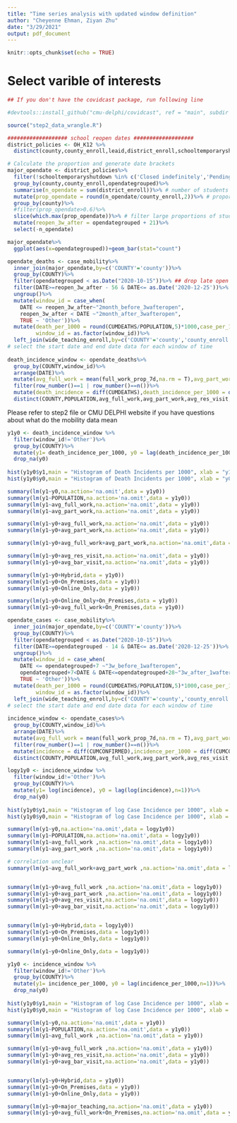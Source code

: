 ```yaml
---
title: "Time series analysis with updated window definition"
author: "Cheyenne Ehman, Ziyan Zhu"
date: "3/29/2021"
output: pdf_document
---
```


```r
knitr::opts_chunk$set(echo = TRUE)
```


# Select varible of interests

```r
## If you don't have the covidcast package, run following line

#devtools::install_github("cmu-delphi/covidcast", ref = "main", subdir = "R-packages/covidcast",dependencies = T)
```



```r
source("step2_data_wrangle.R")

################### school reopen dates ################### 
district_policies <- OH_K12 %>%
  distinct(county,county_enroll,leaid,district_enroll,schooltemporaryshutdown,opendategrouped,teachingmethod)

# Calculate the proportion and generate date brackets
major_opendate <- district_policies%>%
  filter(!schooltemporaryshutdown %in% c('Closed indefinitely','Pending','Unknown'))%>%
  group_by(county,county_enroll,opendategrouped)%>%
  summarise(n_opendate = sum(district_enroll))%>% # number of students under certain date for each county
  mutate(prop_opendate = round(n_opendate/county_enroll,2))%>% # proportion
  group_by(county)%>%
  #filter(prop_opendate>0.6)%>% 
  slice(which.max(prop_opendate))%>% # filter large proportions of students with same reopen dates #can be replaced with # slice(which.max(prop_opendate))#
  mutate(reopen_3w_after = opendategrouped + 21)%>%
  select(-n_opendate)

major_opendate%>%
  ggplot(aes(x=opendategrouped))+geom_bar(stat="count")
```


```r
opendate_deaths <- case_mobility%>%
  inner_join(major_opendate,by=c('COUNTY'='county'))%>%
  group_by(COUNTY)%>%
  filter(opendategrouped < as.Date("2020-10-15"))%>% ## drop late open dates
  filter(DATE>=reopen_3w_after - 56 & DATE<= as.Date('2020-12-25'))%>% # window with 56 days
  ungroup()%>%
  mutate(window_id = case_when( 
    DATE <= reopen_3w_after~"2month_before_3wafteropen",
    reopen_3w_after < DATE ~"2month_after_3wafteropen",
    TRUE ~ 'Other'))%>%
  mutate(death_per_1000 = round(CUMDEATHS/POPULATION,5)*1000,case_per_1000 = round(CUMCONFIRMED/POPULATION,5)*1000,
         window_id = as.factor(window_id))%>%
  left_join(wide_teaching_enroll,by=c('COUNTY'='county','county_enroll'))
# select the start date and end date data for each window of time
  
death_incidence_window <- opendate_deaths%>%
  group_by(COUNTY,window_id)%>%
  arrange(DATE)%>%
  mutate(avg_full_work = mean(full_work_prop_7d,na.rm = T),avg_part_work =mean(part_work_prop_7d,na.rm = T),avg_res_visit = mean(res_visit_by_pop,na.rm = T),avg_bar_visit = mean(bar_visit_by_pop,na.rm = T))%>%
  filter(row_number()==1 | row_number()==n())%>%
  mutate(death_incidence = diff(CUMDEATHS),death_incidence_per_1000 = diff(CUMDEATHS)*1000/POPULATION)%>%
  distinct(COUNTY,POPULATION,avg_full_work,avg_part_work,avg_res_visit,avg_bar_visit,Online_Only,On_Premises,Hybrid,major_teaching,death_incidence,death_incidence_per_1000,window_id)

```

Please refer to step2 file or CMU DELPHI website if you have questions about 
what do the mobility data mean
```r
y1y0 <- death_incidence_window %>%
  filter(window_id!='Other')%>%
  group_by(COUNTY)%>%
  mutate(y1= death_incidence_per_1000, y0 = lag(death_incidence_per_1000,n=1))%>%
  drop_na(y0)
 
hist(y1y0$y1,main = "Histogram of Death Incidents per 1000", xlab = "y1")
hist(y1y0$y0,main = "Histogram of Death Incidents per 1000", xlab = "y0")

summary(lm(y1~y0,na.action='na.omit',data = y1y0))
summary(lm(y1~POPULATION,na.action='na.omit',data = y1y0))
summary(lm(y1~avg_full_work,na.action='na.omit',data = y1y0))
summary(lm(y1~avg_part_work,na.action='na.omit',data = y1y0))

summary(lm(y1~y0+avg_full_work,na.action='na.omit',data = y1y0))
summary(lm(y1~y0+avg_part_work,na.action='na.omit',data = y1y0))

summary(lm(y1~y0+avg_full_work+avg_part_work,na.action='na.omit',data = y1y0))

summary(lm(y1~y0+avg_res_visit,na.action='na.omit',data = y1y0))
summary(lm(y1~y0+avg_bar_visit,na.action='na.omit',data = y1y0))
```

```r
summary(lm(y1~y0+Hybrid,data = y1y0))
summary(lm(y1~y0+On_Premises,data = y1y0))
summary(lm(y1~y0+Online_Only,data = y1y0))
```



```r
summary(lm(y1~y0+Online_Only+On_Premises,data = y1y0))
summary(lm(y1~y0+avg_full_work+On_Premises,data = y1y0))
```



```r
opendate_cases <- case_mobility%>%
  inner_join(major_opendate,by=c('COUNTY'='county'))%>%
  group_by(COUNTY)%>%
  filter(opendategrouped < as.Date("2020-10-15"))%>%
  filter(DATE>=opendategrouped - 14 & DATE<= as.Date('2020-12-25'))%>%
  ungroup()%>%
  mutate(window_id = case_when(
    DATE <= opendategrouped+7 ~"3w_before_1wafteropen",
    opendategrouped+7<DATE & DATE<=opendategrouped+28~"3w_after_1wafteropen",
    TRUE ~ 'Other'))%>%
  mutate(death_per_1000 = round(CUMDEATHS/POPULATION,5)*1000,case_per_1000 = round(CUMCONFIRMED/POPULATION,5)*1000,
         window_id = as.factor(window_id))%>%
  left_join(wide_teaching_enroll,by=c('COUNTY'='county','county_enroll'))
# select the start date and end date data for each window of time
  
incidence_window <- opendate_cases%>%
  group_by(COUNTY,window_id)%>%
  arrange(DATE)%>%
  mutate(avg_full_work = mean(full_work_prop_7d,na.rm = T),avg_part_work =mean(part_work_prop_7d,na.rm = T) ,avg_res_visit = mean(res_visit_by_pop,na.rm = T),avg_bar_visit = mean(bar_visit_by_pop,na.rm = T))%>%
  filter(row_number()==1 | row_number()==n())%>%
  mutate(incidence = diff(CUMCONFIRMED),incidence_per_1000 = diff(CUMCONFIRMED)*1000/POPULATION)%>%
  distinct(COUNTY,POPULATION,avg_full_work,avg_part_work,avg_res_visit,avg_bar_visit,Online_Only,On_Premises,Hybrid,major_teaching,incidence,incidence_per_1000,window_id)
```



```r
logy1y0 <- incidence_window %>%
  filter(window_id!='Other')%>%
  group_by(COUNTY)%>%
  mutate(y1= log(incidence), y0 = lag(log(incidence),n=1))%>%
  drop_na(y0)
 
hist(y1y0$y1,main = "Histogram of log Case Incidence per 1000", xlab = "y1")
hist(y1y0$y0,main = "Histogram of log Case Incidence per 1000", xlab = "y0")

summary(lm(y1~y0,na.action='na.omit',data = logy1y0))
summary(lm(y1~POPULATION,na.action='na.omit',data = logy1y0))
summary(lm(y1~avg_full_work ,na.action='na.omit',data = logy1y0))
summary(lm(y1~avg_part_work ,na.action='na.omit',data = logy1y0))

# correlation unclear
summary(lm(y1~avg_full_work+avg_part_work ,na.action='na.omit',data = logy1y0))


summary(lm(y1~y0+avg_full_work ,na.action='na.omit',data = logy1y0))
summary(lm(y1~y0+avg_part_work ,na.action='na.omit',data = logy1y0))
summary(lm(y1~y0+avg_res_visit,na.action='na.omit',data = logy1y0))
summary(lm(y1~y0+avg_bar_visit,na.action='na.omit',data = logy1y0))


summary(lm(y1~y0+Hybrid,data = logy1y0))
summary(lm(y1~y0+On_Premises,data = logy1y0))
summary(lm(y1~y0+Online_Only,data = logy1y0))

summary(lm(y1~y0+Online_Only,data = logy1y0))
```


```r
y1y0 <- incidence_window %>%
  filter(window_id!='Other')%>%
  group_by(COUNTY)%>%
  mutate(y1= incidence_per_1000, y0 = lag(incidence_per_1000,n=1))%>%
  drop_na(y0)
 
hist(y1y0$y1,main = "Histogram of log Case Incidence per 1000", xlab = "y1")
hist(y1y0$y0,main = "Histogram of log Case Incidence per 1000", xlab = "y0")

summary(lm(y1~y0,na.action='na.omit',data = y1y0))
summary(lm(y1~POPULATION,na.action='na.omit',data = y1y0))
summary(lm(y1~avg_full_work ,na.action='na.omit',data = y1y0))

summary(lm(y1~y0+avg_full_work ,na.action='na.omit',data = y1y0))
summary(lm(y1~y0+avg_res_visit,na.action='na.omit',data = y1y0))
summary(lm(y1~y0+avg_bar_visit,na.action='na.omit',data = y1y0))


summary(lm(y1~y0+Hybrid,data = y1y0))
summary(lm(y1~y0+On_Premises,data = y1y0))
summary(lm(y1~y0+Online_Only,data = y1y0))

```



```r

summary(lm(y1~y0+major_teaching,na.action='na.omit',data = y1y0))
summary(lm(y1~y0+avg_full_work+On_Premises,na.action='na.omit',data = y1y0))

```




